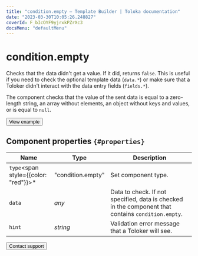 ```yaml
---
title: "condition.empty — Template Builder | Toloka documentation"
date: "2023-03-30T10:05:26.248827"
coverId: F_bIcOYF9yjrxkPZrXc3
docsMenu: "defaultMenu"
---
```


# condition.empty

Checks that the data didn't get a value. If it did, returns `false`. This is useful if you need to check the optional template data (`data.*`) or make sure that a Toloker didn't interact with the data entry fields (`fields.*`).

The component checks that the value of the sent data is equal to a zero-length string, an array without elements, an object without keys and values, or is equal to `null`.

<Button view="defaultInverse" size="l" type="link" url="https://ya.cc/t/bpPoA9v93xPPKA">View example</Button>

## Component properties `{#properties}`

**Name** | **Type** | **Description**
----- | ----- | -----
`type`<span style={{color: "red"}}>\*</span> | "condition.empty" | Set component type.
`data` | _any_ | Data to check. If not specified, data is checked in the component that contains `condition.empty`.
`hint` | _string_ | Validation error message that a Toloker will see.

<Button view="defaultInverse" size="l" type="link" url="/docs/guide/troubleshooting/support?form-source=template-builder-reference-condition-empty">Contact support</Button>